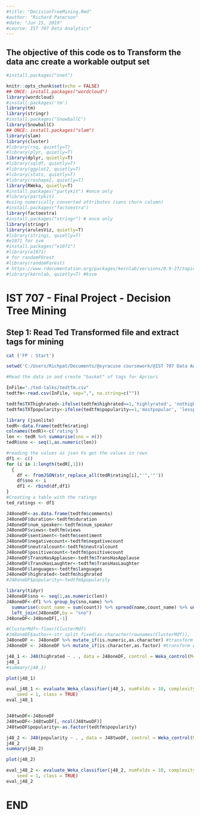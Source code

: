 ---
#title: "DecisionTreeMining.Rmd"
#author: "Richard Paterson"
#date: "Jun 15, 2019"
#course: IST 707 Data Analytics"
---

## The objective of this code os to Transform the data anc create a workable output set


```{r setup, include=TRUE}

#install.packages("nnet")

knitr::opts_chunk$set(echo = FALSE)
## ONCE: install.packages("wordcloud")
library(wordcloud)
#install.packages('tm')
library(tm)
library(stringr)
#install.packages("SnowballC")
library(SnowballC)
## ONCE: install.packages("slam")
library(slam)
library(cluster)
#library(rsq, quietly=T)
#library(plyr, quietly=T)
library(dplyr, quietly=T)
#library(sqldf, quietly=T)
#library(ggplot2, quietly=T)
#library(stats, quietly=T)
#library(reshape2, quietly=T)
library(RWeka, quietly=T)
#install.packages("partykit") #once only
#library(partykit)
#using numerically converted attributes (sans churn column)
#install.packages("factoextra")
library(factoextra)
#install.packages("stringr") # once only
library(stringr)
library(arulesViz, quietly=T)
#library(stringi, quietly=T)
#e1071 for svm
#install.packages("e1071")
#library(e1071)
# for randomFOrest
#library(randomForest)
# https://www.rdocumentation.org/packages/kernlab/versions/0.9-27/topics/ksvm
#library(kernlab, quietly=T) #ksvm
```

# IST 707 - Final Project - Decision Tree Mining

## Step 1: Read Ted Transformed file and extract tags for mining


```{r readindata}

cat ('FP : Start')

setwd('C:/Users/Richpat/Documents/@syracuse coursework/@IST 707 Data Analytics (R)/finalproject')

#Read the data in and create "basket" of tags for Apriori

InFile="./ted-talks/tedtfm.csv"
tedtfm<-read.csv(InFile, sep=",", na.string=c(""))

tedtfm$TXThighrated<-ifelse(tedtfm$highrated==1,'highlyrated', 'nothighlyrated')
tedtfm$TXTpopularity<-ifelse(tedtfm$popularity==1,'mostpopular', 'lesspopular')


```
```{r}
library (jsonlite)
tedR<-data.frame(tedtfm$rating)
colnames(tedR)<-c('rating')
len <- tedR %>% summarise(sno = n())
tedR$sno <- seq(1,as.numeric(len))

#reading the values as json to get the values in rows
df1 <- c()
for (i in 1:length(tedR[,1]))
  {
    df <- fromJSON(str_replace_all(tedR$rating[i],"'",'"'))
    df$sno <- i 
    df1 <- rbind(df,df1)
}
#Creating a table with the ratings
ted_ratings <- df1


```



```{r J48_Iteration_1, fig.width=10,fig.height=6}

J48oneDF<-as.data.frame(tedtfm$comments)
J48oneDF$duration<-tedtfm$duration
J48oneDF$num_speaker<-tedtfm$num_speaker
J48oneDF$views<-tedtfm$views
J48oneDF$sentiment<-tedtfm$sentiment
J48oneDF$negativecount<-tedtfm$negativecount
J48oneDF$neutralcount<-tedtfm$neutralcount
J48oneDF$positivecount<-tedtfm$positivecount
J48oneDF$TransHasApplause<-tedtfm$TransHasApplause
J48oneDF$TransHasLaughter<-tedtfm$TransHasLaughter
J48oneDF$languages<-tedtfm$languages
J48oneDF$highrated<-tedtfm$highrated
#J48oneDF$popularity<-tedtfm$popularity

library(tidyr)
J48oneDF$sno <- seq(1,as.numeric(len))
J48oneDF<-df1 %>% group_by(sno,name) %>% 
  summarise(count_name = sum(count)) %>% spread(name,count_name) %>% ungroup() %>%
  left_join(J48oneDF,by = "sno")
J48oneDF<-J48oneDF[,-1]

#ClusterMdf<-floor(ClusterMdf)
#J48oneDF$author<-str_split_fixed(as.character(rownames(ClusterMdf)), '_', 2)[,1] #split name and add 1 iteration as author
J48oneDF <- J48oneDF %>% mutate_if(is.numeric,as.character) #transform anything numeric to character
J48oneDF <- J48oneDF %>% mutate_if(is.character,as.factor) #transform everything to factor

j48_1 <- J48(highrated ~ . , data = J48oneDF, control = Weka_control(M=5, C=0.5)  )
j48_1
#summary(j48_1)

plot(j48_1)

eval_j48_1 <- evaluate_Weka_classifier(j48_1, numFolds = 10, complexity = FALSE, 
    seed = 1, class = TRUE)
eval_j48_1



```

```{r}
J48twoDF<-J48oneDF
J48twoDF<-J48twoDF[,-ncol(J48twoDF)]
J48twoDF$popularity<-as.factor(tedtfm$popularity)

j48_2 <- J48(popularity ~ . , data = J48twoDF, control = Weka_control(M=5, C=0.5)  )
j48_2
summary(j48_2)

plot(j48_2)

eval_j48_2 <- evaluate_Weka_classifier(j48_2, numFolds = 10, complexity = FALSE, 
    seed = 1, class = TRUE)
eval_j48_2


```


# END
